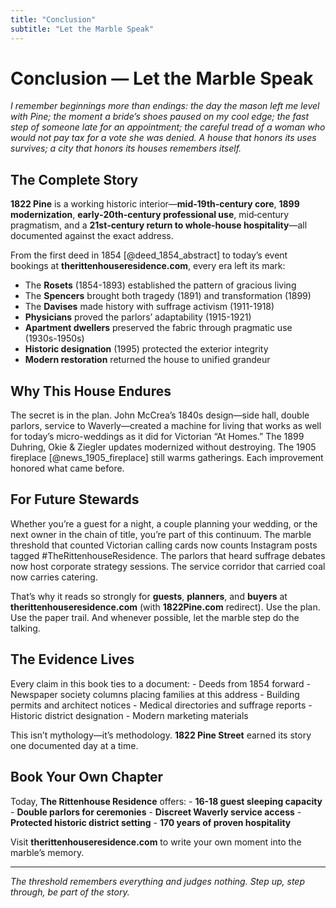 ```yaml
---
title: "Conclusion"
subtitle: "Let the Marble Speak"
---
```


# Conclusion — Let the Marble Speak

*I remember beginnings more than endings: the day the mason left me level with Pine; the moment a bride's shoes paused on my cool edge; the fast step of someone late for an appointment; the careful tread of a woman who would not pay tax for a vote she was denied. A house that honors its uses survives; a city that honors its houses remembers itself.*

## The Complete Story

**1822 Pine** is a working historic interior—**mid‑19th‑century core**, **1899 modernization**, **early‑20th‑century professional use**, mid‑century pragmatism, and a **21st‑century return to whole‑house hospitality**—all documented against the exact address. 

From the first deed in 1854 [@deed_1854_abstract] to today's event bookings at **therittenhouseresidence.com**, every era left its mark:

- The **Rosets** (1854-1893) established the pattern of gracious living
- The **Spencers** brought both tragedy (1891) and transformation (1899)
- The **Davises** made history with suffrage activism (1911-1918)
- **Physicians** proved the parlors' adaptability (1915-1921)
- **Apartment dwellers** preserved the fabric through pragmatic use (1930s-1950s)
- **Historic designation** (1995) protected the exterior integrity
- **Modern restoration** returned the house to unified grandeur

## Why This House Endures

The secret is in the plan. John McCrea's 1840s design—side hall, double parlors, service to Waverly—created a machine for living that works as well for today's micro-weddings as it did for Victorian "At Homes." The 1899 Duhring, Okie & Ziegler updates modernized without destroying. The 1905 fireplace [@news_1905_fireplace] still warms gatherings. Each improvement honored what came before.

## For Future Stewards

Whether you're a guest for a night, a couple planning your wedding, or the next owner in the chain of title, you're part of this continuum. The marble threshold that counted Victorian calling cards now counts Instagram posts tagged #TheRittenhouseResidence. The parlors that heard suffrage debates now host corporate strategy sessions. The service corridor that carried coal now carries catering.

That's why it reads so strongly for **guests**, **planners**, and **buyers** at **therittenhouseresidence.com** (with **1822Pine.com** redirect). Use the plan. Use the paper trail. And whenever possible, let the marble step do the talking.

## The Evidence Lives

Every claim in this book ties to a document:
- Deeds from 1854 forward
- Newspaper society columns placing families at this address
- Building permits and architect notices
- Medical directories and suffrage reports
- Historic district designation
- Modern marketing materials

This isn't mythology—it's methodology. **1822 Pine Street** earned its story one documented day at a time.

## Book Your Own Chapter

Today, **The Rittenhouse Residence** offers:
- **16-18 guest sleeping capacity**
- **Double parlors for ceremonies**
- **Discreet Waverly service access**
- **Protected historic district setting**
- **170 years of proven hospitality**

Visit **therittenhouseresidence.com** to write your own moment into the marble's memory.

---

*The threshold remembers everything and judges nothing. Step up, step through, be part of the story.*